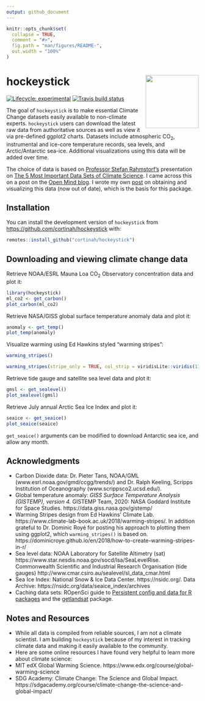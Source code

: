 ```yaml
---
output: github_document
---
```


<!-- README.md is generated from README.Rmd. Please edit that file -->

```r
knitr::opts_chunk$set(
  collapse = TRUE,
  comment = "#>",
  fig.path = "man/figures/README-",
  out.width = "100%"
)
```

# hockeystick <img src='man/figures/logo.png' align="right" height="139" />

<!-- badges: start -->
[![Lifecycle: experimental](https://img.shields.io/badge/lifecycle-experimental-orange.svg)](https://www.tidyverse.org/lifecycle/#experimental)
[![Travis build status](https://travis-ci.com/cortinah/hockeystick.svg?branch=master)](https://travis-ci.com/cortinah/hockeystick)
<!-- badges: end -->

The goal of `hockeystick` is to make essential Climate Change datasets easily available to non-climate experts. `hockeystick` users can download the latest raw data from authoritative sources as well as view it via pre-defined ggplot2 charts. Datasets include atmospheric CO<sub>2</sub>, instrumental and ice-core temperature records, sea levels, and Arctic/Antarctic sea-ice. Additional visualizations using this data will be added over time.

The choice of data is based on [Professor Stefan Rahmstorf's ](http://www.pik-potsdam.de/~stefan/) presentation on [The 5 Most Important Data Sets of Climate Science](http://www.pik-potsdam.de/~stefan/5datasets_rahmstorf.pdf). I came across this on a post on the [Open Mind blog](https://tamino.wordpress.com/2018/11/01/the-5-most-important-data-sets-of-climate-science/). I wrote my own [post](http://rethinking.rbind.io/2018/11/16/the-top-five-climate-charts-using-ggplot2/) on obtaining and visualizing this data (now out of date), which is the basis for this package.

## Installation

You can install the development version of `hockeystick` from [https://github.com/cortinah/hockeystick](https://github.com/cortinah/hockeystick) with:

``` r
remotes::install_github("cortinah/hockeystick")
```

## Downloading and viewing climate change data

Retrieve NOAA/ESRL Mauna Loa CO<sub>2</sub> Observatory concentration data and plot it:

```r
library(hockeystick)
ml_co2 <- get_carbon()
plot_carbon(ml_co2)
```

Retrieve NASA/GISS global surface temperature anomaly data and plot it:

```r
anomaly <- get_temp()
plot_temp(anomaly)
```

Visualize warming using Ed Hawkins styled "warming stripes":
```r
warming_stripes()
```
```r
warming_stripes(stripe_only = TRUE, col_strip = viridisLite::viridis(11))
```

Retrieve tide gauge and satellite sea level data and plot it:

```r
gmsl <- get_sealevel()
plot_sealevel(gmsl)
```

Retrieve July annual Arctic Sea Ice Index and plot it:

```r
seaice <- get_seaice()
plot_seaice(seaice)
```

`get_seaice()` arguments can be modified to download Antarctic sea ice, and allow any month.

## Acknowledgments
- Carbon Dioxide data: Dr. Pieter Tans, NOAA/GML (www.esrl.noaa.gov/gmd/ccgg/trends/) and Dr. Ralph Keeling, Scripps Institution of Oceanography (www.scrippsco2.ucsd.edu/).
- Global temperature anomaly: *GISS Surface Temperature Analysis (GISTEMP), version 4.* GISTEMP Team, 2020: NASA Goddard Institute for Space Studies. https://data.giss.nasa.gov/gistemp/
- Warming Stripes design from Ed Hawkins' Climate Lab. https://www.climate-lab-book.ac.uk/2018/warming-stripes/. In addition grateful to Dr. Dominic Royé for posting his approach to plotting them using ggplot2, which `warming_stripes()` is based on. https://dominicroye.github.io/en/2018/how-to-create-warming-stripes-in-r/
- Sea level data: NOAA Laboratory for Satellite Altimetry (sat) https://www.star.nesdis.noaa.gov/socd/lsa/SeaLevelRise. Commonwealth Scientific and Industrial Research Organisation (tide gauges) http://www.cmar.csiro.au/sealevel/sl_data_cmar.html
- Sea Ice Index: National Snow & Ice Data Center. https://nsidc.org/.
Data Archive: https://nsidc.org/data/seaice_index/archives  
- Caching data sets: ROpenSci guide to [Persistent config and data for R packages](https://blog.r-hub.io/2020/03/12/user-preferences/) and the [getlandsat](https://docs.ropensci.org/getlandsat/) package.

## Notes and Resources
- While all data is compiled from reliable sources, I am not a climate scientist. I am building `hockeystick` because of my interest in tracking climate data and making it easily available to the community.
- Here are some online resources I have found very helpful to learn more about climate science:
- MIT edX Global Warming Science. https://www.edx.org/course/global-warming-science
- SDG Academy: Climate Change: The Science and Global Impact. https://sdgacademy.org/course/climate-change-the-science-and-global-impact/


